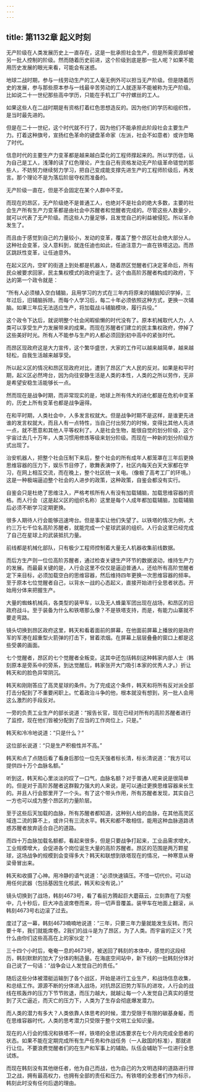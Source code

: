 ```yaml
---
---
---
```

title: 第1132章 起义时刻
---



无产阶级在人类发展历史上一直存在，这是一批承担社会生产，但是所需资源却被另一批人控制的阶级。然而随着历史前进，这个阶级到底是那一批人呢？如果不能用历史发展的眼光来看，可能会有迷惑。

地球二战时期，参与一线劳动生产的工人毫无例外可以担当无产阶级。但是随着历史的发展，参与那些原本参与一线最辛苦劳动的工人就逐渐不能被称为无产阶级。比如说二十一世纪那些高中学历，只能在手机工厂中拧螺丝的工人。

如果这些人在二战时期是有资格打着红色思想造反的。因为他们的学历和组织性，是当时最先进的。

但是在二十一世纪，这个时代就不行了，因为他们不能承担此阶段社会主要生产力。打着这种旗号，宣扬红色革命的键盘革命家（左派，社会不如意者）或许忽略了时代。

信息时代的主要生产力变革都是越来越白菜化的工程师撑起来的。所以学历低，认为自己是工人，浅薄的读了红色理论，产生自己有资格发动无产阶级革命错觉的那些人，不妨努力继续努力学习，把自己变成能支撑先进生产的工程师阶级后，再发言。那个理论不是为落后阶层夺权而准备的。

无产阶级一直在，但是不会固定在某个人群中不变。

而现在的昂区，无产阶级绝不是普通工人，也绝对不是社会的绝大多数，主要的社会生产所有生产力变革都是由社会中苏醒者和觉醒者完成的。尽管这些人数量少，就可以代表了无产阶级。而这些人力量足够，且发觉自己的利益被侵犯。所以革命发生了。

而且由于感觉到自己的力量较小，发动的变革，覆盖了整个昂区社会绝大部分人。这种社会变革，没人意料到，就连任迪也如此，任迪注意力一直在铁塔这边。而昂区跳跃性变革，让任迪意外。

在起义区内，空旷的街道上到处都是机器人，随着昂区觉醒者们决定革命后，所有民众被要求回家，民主集权模式的政府诞生了。这个由高阶苏醒者构成的政府，下达的第一个政令就是：

“所有人必须植入空白辅脑，且用学习的方式在三年内将原来的辅脑知识学掉，三年过后，旧辅脑拆除。而每个人学习后，每二十年必须依照这种方式，更换一次辅脑。如果三年后无法适应生产，将加载战斗辅脑模块，履行兵役。”

这个政令下达后，就说明整个社会闲暇偷懒的时代没有了。原本机械取代人力，人类可以享受生产力发展带来的成果。而现在苏醒者们建立的民主集权政府，停掉了这些美好时光。所有人不能参与生产的人都必须回到初中高中的紧张时代。

而昂区现政府这是大力宣传，这个繁华盛世，大家的工作可以越来越简单，越来越轻松，自我生活越来越享受。

所以起义区的情况和昂区现政府对比，遭到了昂区广大人民的反对。如果是和平时期，起义区必然垮台，因为向往安静生活是人类的本性，人类的之所以劳作，无非是希望安稳生活能够长一点。

然而现在是战争时期，而非常现实的是，地球上所有伟大的进化都是在危机中变革的，历史上所有变革也都是战争逼得。

在和平时期，人类社会中，人多发言权就大。但是战争时期不是这样，是谁更先进谁的发言权就大，而且人有一点特性，当自己付出努力的时候，变得比其他人先进一点，就不愿意和其他人平等权利了。人是社会生物，能很自觉的划分阶级，这个宇宙过去几十万年，人类习惯用修炼等级来划分阶级。而现在一种新的划分阶级方式出现了。

治安机器人，把整个社会压制下来后，整个社会的所有成年人都笼罩在三年后更换思维容器的压力下，娱乐节目停了，歌舞表演停了，社区内每天白天大家都在学习，在网上相互交流，而在晚上，整个社区统一关电。（像极了高考工厂的环境。）这是一种极端逼迫整个社会的人进步的政策，这种政策，自鉴会都没有实行。

自鉴会只是杜绝了思维注入，严格考核所有人有没有加载辅脑，加载思维容器的资格。而人行会（这是起义区的组织名称）这里是每个人成年都加载辅脑，加载辅脑后必须不断学习定期更换。

很多人期待人行会能够迅速垮台。但是事实让他们失望了。以铁塔的情况为例，大约三万七千位名高阶苏醒者，就能完成一个星球武装的组织。人行会这里已经完成了自己在星球上的武装抵抗力量。

前线都是机械化部队，只有极少工程师控制着大量无人机器收集前线数据。

而后方生产则一位位高阶苏醒者，通过检查关键生产环节的数据波动，维持生产力的发展。而最最关键的是，人行会这里不仅仅是逼迫普通人，还给所有高阶觉醒者定下来目标，必须加载空白的思维容器，然后维持四年更换一次思维容器的频率。至于原本七位觉醒者自己，以背水一战的心态起义，直接开始进行全思者状态。开始用分体来把握生产。

大量的蜘蛛机械兵，各类型的装甲车，以及无人蜂巢军团出现在战场，和昂区的旧政府战斗。至于装备为什么和铁塔那么像？不是铁塔支持，而是，有能力山寨就不要走弯路。

镜头切换到昂区政府这里，韩天和看着面前的屏幕，在他面前屏幕上播放的是政府军的军港在超重型火箭弹的打击下，冒着浓烟。在屏幕上层层叠叠的窗口上都是这些受袭的画面。

七个觉醒者，昂区的七个觉醒者全叛变。这其中还包括韩刻这种韩家内部人士（韩刻原本是旁系中的旁系，到达觉醒后，韩家张开大门吸引本家的优秀人才。）折让韩天和的脸色异常阴沉。

韩天和刚刚答应了高灵星球的条件。为了完成这个条件，韩天和将所有反对派全部打击分配到了不重要闲职上。忙着政治斗争的他，根本就没有想到，另一批人会用这么激烈的手段反对。

一旁的负责工业生产的部长说道：“报告长官，现在已经对所有的高阶苏醒者进行了监控，现在他们皆被分配到了应当的工作岗位上，只是。”

韩天和冷冷地说道：“只是什么？”

这位部长说道：“只是生产积极性并不高。”

韩天和点了点随后看了看身后那位一位先天强者标长清，标长清说道：“我方可以提供四十万个血脉名额。”

听到这，韩天和心里淡淡的叹了一口气，血脉名额？对于普通人呢来说是很简单的。但是对于高阶苏醒者这群毅力强大的人来说，是可以通过更换思维容器来长生的。并且人行会那里开了一个头。有了这个带头作用，所有苏醒者发现，其实自己一方也可以成为整个昂区的力量阶层。

至于这些后天加载的血脉，所有苏醒者都知道，这种别人给的血脉，在其他高灵区域连二流的算不上，或许只有三流水平。韩天和都不敢相信，能用这种血脉道路诱惑苏醒者放弃适合自己的道路。

而四十万血脉加载名额都，看起来很多，但是只要战争打起来，工业品需求增大，工业规模增大，会促进各个岗位诞生大量的高阶苏醒者。昂区的范围是两万颗星球，这场战争的规模到会变得多大？韩天和联想到铁塔现在的情况，一种寒意从脊梁骨冒出来。

韩天和收摄了心神。用冷静的语气说道：“必须快速镇压。不惜一切代价。可以动用任何武器（包括基因生化核武，韩天和没有说。）”

镜头切换到了战场，韩刻4673号，看了看前方腾起巨大蘑菇云，立刻靠在了沟壑中，几十秒后，巨大冲击波席卷而来，将一切声音覆盖。装甲车在地面上翻滚，从韩刻4673号右边滚了过去。

度过了这一幕，韩刻4673喃喃地说道：“三年，只要三年力量就能发生反转。而只要十年，我们就能席卷。2我们的战斗是为了昂区，为了人类。而宇宙的正义？凭什么由你们这些高高在上的家伙定？”

三十四个小时后，奄奄一息的4673号，被送回了韩刻的本体中，感觉的这段经历，韩刻默默的加大了分体的制造量。在海底空间站中，新下线的一批韩刻分体对自己说了一句话：“战争会让人发觉自己的责任。”

随后这些分体被潜艇运输到了各个战区，开始是进行工业生产，和战场信息收集，和总结工作。源源不断的分体进入战场，对抗昂区旧势力军队的进攻，人行会的战线在核轰炸的压力下节节败退，而压力越大，就越让每一个人发觉自己真实的感觉到了灭亡逼近，而灭亡的压力下，人类为了生存会彻底爆发潜力。

而人类的潜力有多大？人类依靠人体思考的时候，潜力受限于有限的碳基身躯，而在思维容器时代，人类的思考潜力只受限于整个文明工业知识量。

现在的人行会的情况和铁塔不一样，铁塔的全思试炼要求在七个月内完成全思者的状态。如果不能在定期完成所有生产任务和作战任务（一人敌国的标准），那就进行让位。不要浪费觉醒者们的在生产和军事上的辅助。队伍会辅助下一位进行全思试炼。

而现在韩刻没有其他继任者，他为自己而战，也为自己的为文明选择的道路进行捍卫之战，拥有最高权力，也拥有全部的责任和压力。有铁塔的全思者们作为标示，韩刻此时没有任何后退的理由。